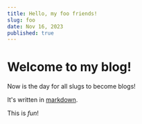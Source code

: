 ```yaml
---
title: Hello, my foo friends!
slug: foo
date: Nov 16, 2023
published: true
---
```

# Welcome to my blog!

Now is the day for all slugs to become blogs!

It's written in [markdown](https://daringfireball.net/projects/markdown/).

This is *fun*!
